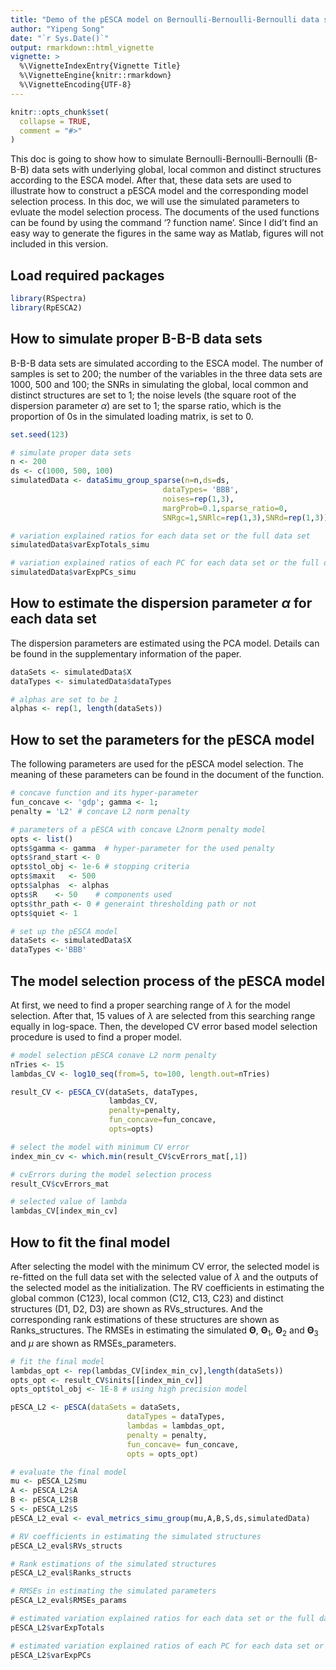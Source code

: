 ```yaml
---
title: "Demo of the pESCA model on Bernoulli-Bernoulli-Bernoulli data sets"
author: "Yipeng Song"
date: "`r Sys.Date()`"
output: rmarkdown::html_vignette
vignette: >
  %\VignetteIndexEntry{Vignette Title}
  %\VignetteEngine{knitr::rmarkdown}
  %\VignetteEncoding{UTF-8}
---
```


```r
knitr::opts_chunk$set(
  collapse = TRUE,
  comment = "#>"
)
```

This doc is going to show how to simulate Bernoulli-Bernoulli-Bernoulli (B-B-B) data sets with underlying global, local common and distinct structures according to the ESCA model. After that, these data sets are used to illustrate how to construct a pESCA model and the corresponding model selection process. In this doc, we will use the simulated parameters to
evluate the model selection process. The documents of the used functions can be found by using the command '? function name'. Since I did't find an easy way to generate the figures in the same way as Matlab, figures will not included in this version.

## Load required packages
```r
library(RSpectra)
library(RpESCA2)

```
 
## How to simulate proper B-B-B data sets
B-B-B data sets are simulated according to the ESCA model. The number of
samples is set to 200; the number of the variables in the three data sets 
are 1000, 500 and 100; the SNRs in simulating the global, local common and
distinct structures are set to 1; the noise levels (the square root of the 
dispersion parameter $\alpha$) are set to 1; the sparse ratio, which is 
the proportion of 0s in the simulated loading matrix, is set to 0. 

```r
set.seed(123)

# simulate proper data sets
n <- 200
ds <- c(1000, 500, 100)
simulatedData <- dataSimu_group_sparse(n=n,ds=ds,
                                  dataTypes= 'BBB',
                                  noises=rep(1,3),
                                  margProb=0.1,sparse_ratio=0,
                                  SNRgc=1,SNRlc=rep(1,3),SNRd=rep(1,3))

# variation explained ratios for each data set or the full data set
simulatedData$varExpTotals_simu

# variation explained ratios of each PC for each data set or the full data set
simulatedData$varExpPCs_simu

```


## How to estimate the dispersion parameter $\alpha$ for each data set
The dispersion parameters are estimated using the PCA model.
Details can be found in the supplementary information of the paper.

```r
dataSets <- simulatedData$X
dataTypes <- simulatedData$dataTypes

# alphas are set to be 1
alphas <- rep(1, length(dataSets))

```

## How to set the parameters for the pESCA model
The following parameters are used for the pESCA model selection. 
The meaning of these parameters can be found in the document of the function.

```r
# concave function and its hyper-parameter
fun_concave <- 'gdp'; gamma <- 1;
penalty = 'L2' # concave L2 norm penalty

# parameters of a pESCA with concave L2norm penalty model
opts <- list()
opts$gamma <- gamma  # hyper-parameter for the used penalty
opts$rand_start <- 0
opts$tol_obj <- 1e-6 # stopping criteria
opts$maxit   <- 500
opts$alphas  <- alphas
opts$R    <- 50    # components used
opts$thr_path <- 0 # generaint thresholding path or not
opts$quiet <- 1

# set up the pESCA model
dataSets <- simulatedData$X
dataTypes <-'BBB'   

```

## The model selection process of the pESCA model
At first, we need to find a proper searching range of $\lambda$ for the 
model selection. After that, 15 values of $\lambda$ are selected from this
searching range equally in log-space. Then, the developed CV error based
model selection procedure is used to find a proper model. 

```r
# model selection pESCA conave L2 norm penalty
nTries <- 15
lambdas_CV <- log10_seq(from=5, to=100, length.out=nTries)

result_CV <- pESCA_CV(dataSets, dataTypes,
                      lambdas_CV, 
                      penalty=penalty, 
                      fun_concave=fun_concave, 
                      opts=opts)

# select the model with minimum CV error
index_min_cv <- which.min(result_CV$cvErrors_mat[,1])

# cvErrors during the model selection process
result_CV$cvErrors_mat

# selected value of lambda
lambdas_CV[index_min_cv]

```

## How to fit the final model
After selecting the model with the minimum CV error, the selected model is
re-fitted on the full data set with the selected value of $\lambda$ and
the outputs of the selected model as the initialization. The RV
coefficients in estimating the global common (C123), local common (C12,
C13, C23) and distinct structures (D1, D2, D3) are shown as RVs_structures. 
And the corresponding rank estimations of these structures are shown as 
Ranks_structures. The RMSEs in estimating the simulated
$\mathbf{\Theta}$, $\mathbf{\Theta}_1$, $\mathbf{\Theta}_2$ and
$\mathbf{\Theta}_3$ and $\mu$ are shown as RMSEs_parameters. 

```r
# fit the final model
lambdas_opt <- rep(lambdas_CV[index_min_cv],length(dataSets))
opts_opt <- result_CV$inits[[index_min_cv]]
opts_opt$tol_obj <- 1E-8 # using high precision model

pESCA_L2 <- pESCA(dataSets = dataSets,
                          dataTypes = dataTypes,
                          lambdas = lambdas_opt,
                          penalty = penalty,
                          fun_concave= fun_concave,
                          opts = opts_opt)

# evaluate the final model
mu <- pESCA_L2$mu
A <- pESCA_L2$A
B <- pESCA_L2$B
S <- pESCA_L2$S
pESCA_L2_eval <- eval_metrics_simu_group(mu,A,B,S,ds,simulatedData)

# RV coefficients in estimating the simulated structures
pESCA_L2_eval$RVs_structs

# Rank estimations of the simulated structures
pESCA_L2_eval$Ranks_structs

# RMSEs in estimating the simulated parameters
pESCA_L2_eval$RMSEs_params

# estimated variation explained ratios for each data set or the full data set
pESCA_L2$varExpTotals

# estimated variation explained ratios of each PC for each data set or the full data set
pESCA_L2$varExpPCs

```


